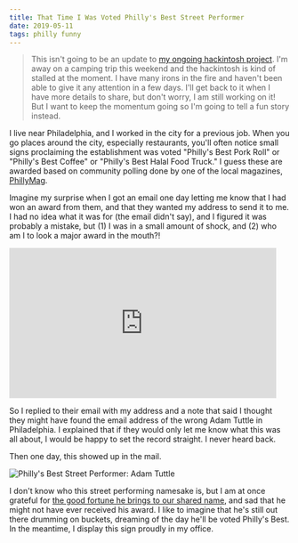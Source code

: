 ```yaml
---
title: That Time I Was Voted Philly's Best Street Performer
date: 2019-05-11
tags: philly funny
---
```


> This isn't going to be an update to [my ongoing hackintosh project](/blog/2019/building-a-hackintosh-2019/). I'm away on a camping trip this weekend and the hackintosh is kind of stalled at the moment. I have many irons in the fire and haven't been able to give it any attention in a few days. I'll get back to it when I have more details to share, but don't worry, I am still working on it! But I want to keep the momentum going so I'm going to tell a fun story instead.

I live near Philadelphia, and I worked in the city for a previous job. When you go places around the city, especially restaurants, you'll often notice small signs proclaiming the establishment was voted "Philly's Best Pork Roll" or "Philly's Best Coffee" or "Philly's Best Halal Food Truck." I guess these are awarded based on community polling done by one of the local magazines, [PhillyMag](https://www.phillymag.com/).

Imagine my surprise when I got an email one day letting me know that I had won an award from them, and that they wanted my address to send it to me. I had no idea what it was for (the email didn't say), and I figured it was probably a mistake, but (1) I was in a small amount of shock, and (2) who am I to look a major award in the mouth?!

<iframe src="https://giphy.com/embed/3ohs7Mx78Zt2x2xgbu" width="480" height="270" frameBorder="0" class="giphy-embed" allowFullScreen></iframe>

So I replied to their email with my address and a note that said I thought they might have found the email address of the wrong Adam Tuttle in Philadelphia. I explained that if they would only let me know what this was all about, I would be happy to set the record straight. I never heard back.

Then one day, this showed up in the mail.

![Philly's Best Street Performer: Adam Tuttle](./images/phillys-best-street-performer.jpg)

I don't know who this street performing namesake is, but I am at once grateful for [the good fortune he brings to our shared name](https://www.phillymag.com/best-of-philly/adam-tuttle/), and sad that he might not have ever received his award. I like to imagine that he's still out there drumming on buckets, dreaming of the day he'll be voted Philly's Best. In the meantime, I display this sign proudly in my office.
